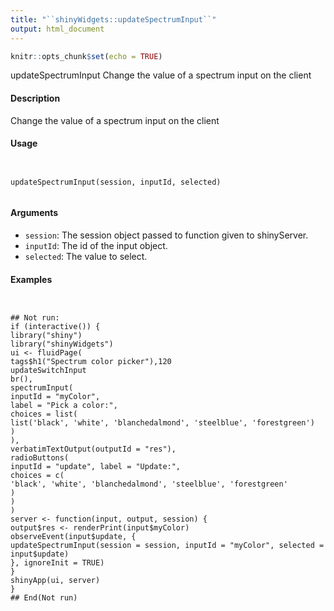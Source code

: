 ```yaml
---
title: "``shinyWidgets::updateSpectrumInput``"
output: html_document
---
```


```r
knitr::opts_chunk$set(echo = TRUE)
```


updateSpectrumInput
Change the value of a spectrum input on the client

#### Description

Change the value of a spectrum input on the client

#### Usage
<pre><code>

updateSpectrumInput(session, inputId, selected)

</code></pre>
#### Arguments

* ``session``:  The session object passed to function given to shinyServer.
* ``inputId``:   The id of the input object.
* ``selected``:   The value to select.

#### Examples
<pre><code>

## Not run:
if (interactive()) {
library("shiny")
library("shinyWidgets")
ui <- fluidPage(
tags$h1("Spectrum color picker"),120
updateSwitchInput
br(),
spectrumInput(
inputId = "myColor",
label = "Pick a color:",
choices = list(
list('black', 'white', 'blanchedalmond', 'steelblue', 'forestgreen')
)
),
verbatimTextOutput(outputId = "res"),
radioButtons(
inputId = "update", label = "Update:",
choices = c(
'black', 'white', 'blanchedalmond', 'steelblue', 'forestgreen'
)
)
)
server <- function(input, output, session) {
output$res <- renderPrint(input$myColor)
observeEvent(input$update, {
updateSpectrumInput(session = session, inputId = "myColor", selected = input$update)
}, ignoreInit = TRUE)
}
shinyApp(ui, server)
}
## End(Not run)
</code></pre>
